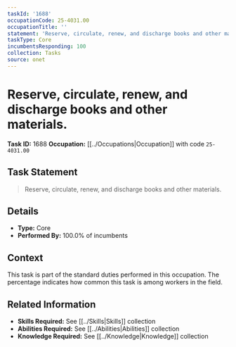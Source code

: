 ```yaml
---
taskId: '1688'
occupationCode: 25-4031.00
occupationTitle: ''
statement: 'Reserve, circulate, renew, and discharge books and other materials.'
taskType: Core
incumbentsResponding: 100
collection: Tasks
source: onet
---
```

# Reserve, circulate, renew, and discharge books and other materials.

**Task ID:** 1688
**Occupation:** [[../Occupations|Occupation]] with code `25-4031.00`

## Task Statement

> Reserve, circulate, renew, and discharge books and other materials.

## Details

- **Type:** Core
- **Performed By:** 100.0% of incumbents

## Context

This task is part of the standard duties performed in this occupation. The percentage indicates how common this task is among workers in the field.

## Related Information

- **Skills Required:** See [[../Skills|Skills]] collection
- **Abilities Required:** See [[../Abilities|Abilities]] collection
- **Knowledge Required:** See [[../Knowledge|Knowledge]] collection
